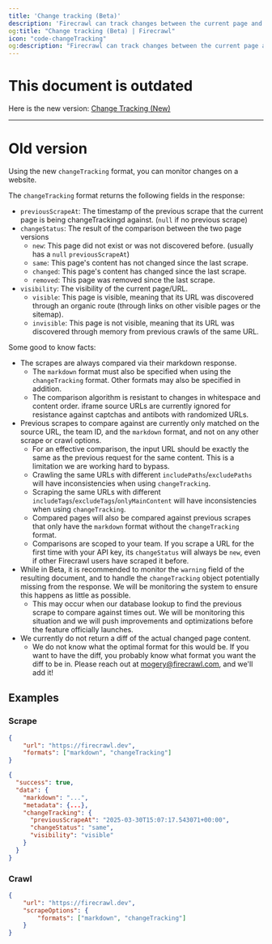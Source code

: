 ```yaml
---
title: 'Change tracking (Beta)'
description: 'Firecrawl can track changes between the current page and a previous version, and tell you if it updated or not'
og:title: "Change tracking (Beta) | Firecrawl"
icon: "code-changeTracking"
og:description: "Firecrawl can track changes between the current page and a previous version, and tell you if it updated or not"
---
```


# This document is outdated
Here is the new version: [Change Tracking (New)](/features/change-tracking)

---

# Old version

Using the new `changeTracking` format, you can monitor changes on a website.

The `changeTracking` format returns the following fields in the response:
- `previousScrapeAt`: The timestamp of the previous scrape that the current page is being changeTrackingd against. (`null` if no previous scrape)
- `changeStatus`: The result of the comparison between the two page versions
    - `new`: This page did not exist or was not discovered before. (usually has a `null` `previousScrapeAt`)
    - `same`: This page's content has not changed since the last scrape.
    - `changed`: This page's content has changed since the last scrape.
    - `removed`: This page was removed since the last scrape.
- `visibility`: The visibility of the current page/URL.
    - `visible`: This page is visible, meaning that its URL was discovered through an organic route (through links on other visible pages or the sitemap).
    - `invisible`: This page is not visible, meaning that its URL was discovered through memory from previous crawls of the same URL.

Some good to know facts:
- The scrapes are always compared via their markdown response.
    - The `markdown` format must also be specified when using the `changeTracking` format. Other formats may also be specified in addition.
    - The comparison algorithm is resistant to changes in whitespace and content order. iframe source URLs are currently ignored for resistance against captchas and antibots with randomized URLs.
- Previous scrapes to compare against are currently only matched on the source URL, the team ID, and the `markdown` format, and not on any other scrape or crawl options.
    - For an effective comparison, the input URL should be exactly the same as the previous request for the same content. This is a limitation we are working hard to bypass.
    - Crawling the same URLs with different `includePaths`/`excludePaths` will have inconsistencies when using `changeTracking`.
    - Scraping the same URLs with different `includeTags`/`excludeTags`/`onlyMainContent` will have inconsistencies when using `changeTracking`.
    - Compared pages will also be compared against previous scrapes that only have the `markdown` format without the `changeTracking` format.
    - Comparisons are scoped to your team. If you scrape a URL for the first time with your API key, its `changeStatus` will always be `new`, even if other Firecrawl users have scraped it before.
- While in Beta, it is recommended to monitor the `warning` field of the resulting document, and to handle the `changeTracking` object potentially missing from the response. We will be monitoring the system to ensure this happens as little as possible.
    - This may occur when our database lookup to find the previous scrape to compare against times out. We will be monitoring this situation and we will push improvements and optimizations before the feature officially launches.
- We currently do not return a diff of the actual changed page content.
    - We do not know what the optimal format for this would be. If you want to have the diff, you probably know what format you want the diff to be in. Please reach out at [mogery@firecrawl.com](mailto:mogery@firecrawl.com), and we'll add it!

## Examples

### Scrape

```json
{
    "url": "https://firecrawl.dev",
    "formats": ["markdown", "changeTracking"]
}
```

```json
{
  "success": true,
  "data": {
    "markdown": "...",
    "metadata": {...},
    "changeTracking": {
      "previousScrapeAt": "2025-03-30T15:07:17.543071+00:00",
      "changeStatus": "same",
      "visibility": "visible"
    }
  }
}
```

### Crawl
```json
{
    "url": "https://firecrawl.dev",
    "scrapeOptions": {
        "formats": ["markdown", "changeTracking"]
    }
}
```